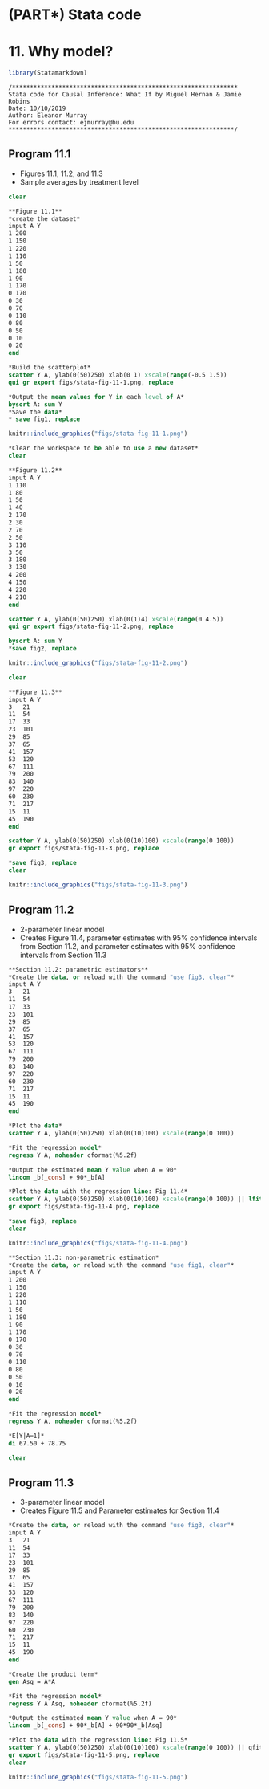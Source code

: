 # (PART\*) Stata code{-}

# 11. Why model?{-}

```r
library(Statamarkdown)
```

```
/***************************************************************
Stata code for Causal Inference: What If by Miguel Hernan & Jamie Robins
Date: 10/10/2019
Author: Eleanor Murray 
For errors contact: ejmurray@bu.edu
***************************************************************/
```

## Program 11.1
- Figures 11.1, 11.2, and 11.3
- Sample averages by treatment level

```stata
clear

**Figure 11.1**
*create the dataset*
input A Y
1 200
1 150
1 220
1 110
1 50
1 180
1 90
1 170
0 170
0 30
0 70
0 110
0 80
0 50
0 10
0 20
end

*Build the scatterplot*
scatter Y A, ylab(0(50)250) xlab(0 1) xscale(range(-0.5 1.5))
qui gr export figs/stata-fig-11-1.png, replace

*Output the mean values for Y in each level of A*
bysort A: sum Y
*Save the data*
* save fig1, replace
```

```r
knitr::include_graphics("figs/stata-fig-11-1.png")
```

```stata
*Clear the workspace to be able to use a new dataset*
clear

**Figure 11.2**
input A Y
1 110
1 80
1 50
1 40
2 170
2 30
2 70
2 50
3 110
3 50
3 180
3 130
4 200
4 150
4 220
4 210
end

scatter Y A, ylab(0(50)250) xlab(0(1)4) xscale(range(0 4.5))
qui gr export figs/stata-fig-11-2.png, replace

bysort A: sum Y
*save fig2, replace
```

```r
knitr::include_graphics("figs/stata-fig-11-2.png")
```

```stata
clear

**Figure 11.3**
input A Y
3   21	
11	54
17	33
23	101
29	85
37	65
41	157
53	120
67	111
79	200
83	140
97	220
60	230
71	217
15	11
45  190
end

scatter Y A, ylab(0(50)250) xlab(0(10)100) xscale(range(0 100))
gr export figs/stata-fig-11-3.png, replace

*save fig3, replace
clear
```

```r
knitr::include_graphics("figs/stata-fig-11-3.png")
```

## Program 11.2 
- 2-parameter linear model
- Creates Figure 11.4, parameter estimates with 95% confidence intervals from Section 11.2, and parameter estimates with 95% confidence intervals from Section 11.3

```stata
**Section 11.2: parametric estimators**
*Create the data, or reload with the command "use fig3, clear"*
input A Y
3   21	
11	54
17	33
23	101
29	85
37	65
41	157
53	120
67	111
79	200
83	140
97	220
60	230
71	217
15	11
45  190
end

*Plot the data*
scatter Y A, ylab(0(50)250) xlab(0(10)100) xscale(range(0 100))

*Fit the regression model*
regress Y A, noheader cformat(%5.2f)

*Output the estimated mean Y value when A = 90*
lincom _b[_cons] + 90*_b[A]

*Plot the data with the regression line: Fig 11.4*
scatter Y A, ylab(0(50)250) xlab(0(10)100) xscale(range(0 100)) || lfit Y A
gr export figs/stata-fig-11-4.png, replace

*save fig3, replace
clear
```

```r
knitr::include_graphics("figs/stata-fig-11-4.png")
```

```stata
**Section 11.3: non-parametric estimation*
*Create the data, or reload with the command "use fig1, clear"*
input A Y
1 200
1 150
1 220
1 110
1 50
1 180
1 90
1 170
0 170
0 30
0 70
0 110
0 80
0 50
0 10
0 20
end

*Fit the regression model*
regress Y A, noheader cformat(%5.2f)

*E[Y|A=1]*
di 67.50 + 78.75

clear
```

## Program 11.3
- 3-parameter linear model
- Creates Figure 11.5 and Parameter estimates for Section 11.4

```stata
*Create the data, or reload with the command "use fig3, clear"*
input A Y
3   21	
11	54
17	33
23	101
29	85
37	65
41	157
53	120
67	111
79	200
83	140
97	220
60	230
71	217
15	11
45  190
end

*Create the product term*
gen Asq = A*A

*Fit the regression model*
regress Y A Asq, noheader cformat(%5.2f)

*Output the estimated mean Y value when A = 90*
lincom _b[_cons] + 90*_b[A] + 90*90*_b[Asq]

*Plot the data with the regression line: Fig 11.5*
scatter Y A, ylab(0(50)250) xlab(0(10)100) xscale(range(0 100)) || qfit Y A
gr export figs/stata-fig-11-5.png, replace
clear
```

```r
knitr::include_graphics("figs/stata-fig-11-5.png")
```
